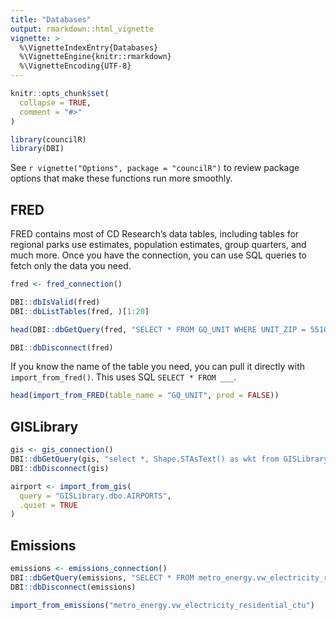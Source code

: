 ```yaml
---
title: "Databases"
output: rmarkdown::html_vignette
vignette: >
  %\VignetteIndexEntry{Databases}
  %\VignetteEngine{knitr::rmarkdown}
  %\VignetteEncoding{UTF-8}
---
```


```r
knitr::opts_chunk$set(
  collapse = TRUE,
  comment = "#>"
)
```

```r
library(councilR)
library(DBI)
```

See `r vignette("Options", package = "councilR")` to review package options that make these functions run more smoothly.

## FRED

FRED contains most of CD Research's data tables, including tables for regional parks use estimates, population estimates, group quarters, and much more. Once you have the connection, you can use SQL queries to fetch only the data you need. 

```r
fred <- fred_connection()

DBI::dbIsValid(fred)
DBI::dbListTables(fred, )[1:20]

head(DBI::dbGetQuery(fred, "SELECT * FROM GQ_UNIT WHERE UNIT_ZIP = 55104"))

DBI::dbDisconnect(fred)
```


If you know the name of the table you need, you can pull it directly with `import_from_fred()`. This uses SQL `SELECT * FROM ___`. 


```r
head(import_from_FRED(table_name = "GQ_UNIT", prod = FALSE))
```


## GISLibrary

```r
gis <- gis_connection()
DBI::dbGetQuery(gis, "select *, Shape.STAsText() as wkt from GISLibrary.dbo.AIRPORTS where APNAME ='Flying Cloud'")
DBI::dbDisconnect(gis)
```

```r
airport <- import_from_gis(
  query = "GISLibrary.dbo.AIRPORTS",
  .quiet = TRUE
) 
```

## Emissions

```r
emissions <- emissions_connection()
DBI::dbGetQuery(emissions, "SELECT * FROM metro_energy.vw_electricity_residential_ctu")
DBI::dbDisconnect(emissions)
```

```r
import_from_emissions("metro_energy.vw_electricity_residential_ctu")
```

